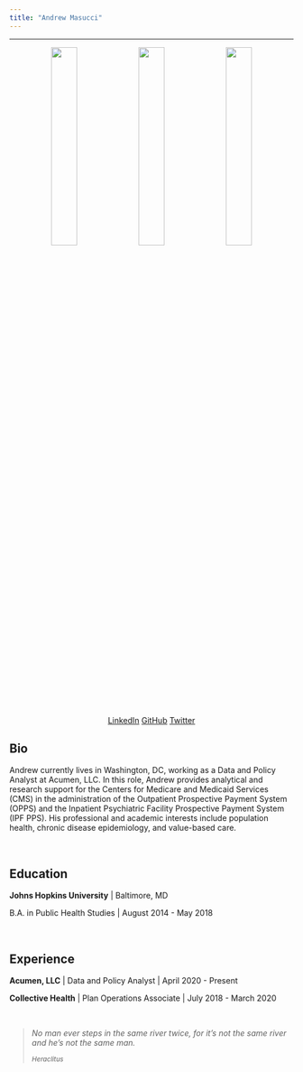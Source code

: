 ```yaml
---
title: "Andrew Masucci"
---
```

----
<center>

![](images/SF_pic.jpg){width=30%} ![](images/Personal_pic_2.jpg){width=30%} ![](images/Oregon_pic.jpg){width=30%}
<br>

[<a href="#" class="btn btn-primary btn-sm">LinkedIn</a>](https://linkedin.com/in/andrew-masucci)
[<a href="#" class="btn btn-primary btn-sm">GitHub</a>](https://github.com/andrewmasucci)
[<a href="#" class="btn btn-primary btn-sm">Twitter</a>](https://twitter.com/andrewmasucci)

</center>

## Bio

Andrew currently lives in Washington, DC, working as a Data and Policy 
Analyst at Acumen, LLC. In this role, Andrew provides analytical and research 
support for the Centers for Medicare and Medicaid Services (CMS) in the 
administration of the Outpatient Prospective Payment System (OPPS) and the Inpatient Psychiatric Facility Prospective Payment System (IPF PPS). His professional and 
academic interests include population health, chronic disease epidemiology, and 
value-based care.

<br>

## Education

**Johns Hopkins University** | Baltimore, MD

B.A. in Public Health Studies | August 2014 - May 2018

<br>

## Experience

**Acumen, LLC** | Data and Policy Analyst | April 2020 - Present

**Collective Health** | Plan Operations Associate | July 2018 - March 2020

<br>

<blockquote>
  <p>*No man ever steps in the same river twice, for it's not the same river and he's not the same man.*</p>
  <small>*Heraclitus*</small>
</blockquote>
